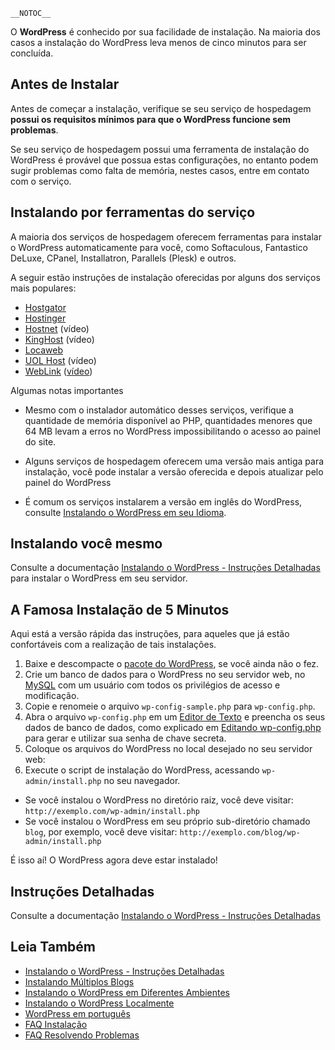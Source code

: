 {{Languages|
{{es|Istalando Wordpress}}
{{en|Installing WordPress}}
{{bn|ওয়ার্ডপ্রেস ইন্সটল করা}}
{{fr|Installer WordPress}}
{{it|Installare WordPress}}
{{ja|WordPress のインストール}}
{{ko|Installing WordPress}}
{{pt-br|Instalando o WordPress}}
{{ru|Установка WordPress}}
{{sk|Inštalácia WordPress}}
{{sr|Инсталација Вордпреса}}
{{th|Installing WordPress}}
{{zh-cn|安装 WordPress}}
{{zh-tw|安裝WordPress}}
}}

 __NOTOC__
O '''WordPress''' é conhecido por sua facilidade de instalação. Na maioria dos casos a instalação do WordPress leva menos de cinco minutos para ser concluída. 

== Antes de Instalar ==
Antes de começar a instalação, verifique se seu serviço de hospedagem '''possui os requisitos mínimos para que o WordPress funcione sem problemas'''.

Se seu serviço de hospedagem possui uma ferramenta de instalação do WordPress é provável que possua estas configurações, no entanto podem sugir problemas como falta de memória, nestes casos, entre em contato com o serviço.
{{:pt-br:Requisitos do WordPress}}
==Instalando por ferramentas do serviço==
A maioria dos serviços de hospedagem oferecem ferramentas para instalar o WordPress automaticamente para você, como Softaculous, Fantastico DeLuxe, CPanel, Installatron, Parallels (Plesk) e outros.

A seguir estão instruções de instalação oferecidas por alguns dos serviços mais populares:

* [http://blog.hostgator.com.br/wordpress-a-famosa-instalacao-de-5-minutos/ Hostgator]
* [http://www.hostinger.com.br/tutoriais/como-instalar-o-wordpress/ Hostinger]
* [http://www.hostnet.com.br/tutorial/veja-como-instalar-o-blog-wordpress/ Hostnet] (vídeo)
* [http://blog.kinghost.com.br/2012/06/saiba-como-instalar-o-cms-wordpress/ KingHost] (vídeo)
* [http://wiki.locaweb.com.br/pt-br/Posso_instalar_um_Blog_WordPress_em_minha_%C3%A1rea_de_hospedagem%3F Locaweb]
* [http://www.videolog.tv/video.php?id=645245 UOL Host] (vídeo)
* [http://www.weblink.com.br/blog/tutoriais/criar-um-site-na-weblink/ WebLink] ([https://www.youtube.com/watch?v=jSHZakRmHiE vídeo])

;Algumas notas importantes
*Mesmo com o instalador automático desses serviços, verifique a quantidade de memória disponível ao PHP, quantidades menores que 64 MB levam a erros no WordPress impossibilitando o acesso ao painel do site.

*Alguns serviços de hospedagem oferecem uma versão mais antiga para instalação, você pode instalar a versão oferecida e depois atualizar pelo painel do WordPress

*É comum os serviços instalarem a versão em inglês do WordPress, consulte [[pt-br:Instalando o WordPress em seu Idioma|Instalando o WordPress em seu Idioma]].

==Instalando você mesmo==
Consulte a documentação [[pt-br:Instalando o WordPress - Instruções Detalhadas|Instalando o WordPress - Instruções Detalhadas]] para instalar o WordPress em seu servidor.

== A Famosa Instalação de 5 Minutos ==

Aqui está a versão rápida das instruções, para aqueles que já estão confortáveis com a realização de tais instalações. 

# Baixe e descompacte o [http://br.wordpress.org/ pacote do WordPress], se você ainda não o fez.
# Crie um banco de dados para o WordPress no seu servidor web, no [[pt-br:Glossário#MySQL| MySQL]] com um usuário com todos os privilégios de acesso e modificação.
# Copie e renomeie o arquivo <tt>wp-config-sample.php</tt> para <tt>wp-config.php</tt>.
# Abra o arquivo <tt>wp-config.php </tt> em um [[pt-br:Glossário#Editor de Texto|Editor de Texto]] e preencha os seus dados de banco de dados, como explicado em [[pt-br:Editando wp-config.php | Editando wp-config.php]] para gerar e utilizar sua senha de chave secreta.
# Coloque os arquivos do WordPress no local desejado no seu servidor web:
# Execute o script de instalação do WordPress, acessando <tt>wp-admin/install.php </tt> no seu navegador.
*Se você instalou o WordPress no diretório raiz, você deve visitar: <tt> <nowiki> http://exemplo.com/wp-admin/install.php </nowiki> </tt>
*Se você instalou o WordPress em seu próprio sub-diretório chamado <tt>blog </tt>, por exemplo, você deve visitar: <tt> <nowiki> http://exemplo.com/blog/wp-admin/install.php </nowiki> </tt>

É isso aí! O WordPress agora deve estar instalado!

== Instruções Detalhadas ==
Consulte a documentação [[pt-br:Instalando o WordPress - Instruções Detalhadas|Instalando o WordPress - Instruções Detalhadas]]

==Leia Também==
* [[pt-br:Instalando o WordPress - Instruções Detalhadas|Instalando o WordPress - Instruções Detalhadas]]
* [[pt-br:Instalando Múltiplos Blogs|Instalando Múltiplos Blogs]]
* [[pt-br:Instalando o WordPress em Diferentes Ambientes|Instalando o WordPress em Diferentes Ambientes]]
* [[pt-br:Instalando o WordPress Localmente|Instalando o WordPress Localmente]]
* [[pt-br:Instalando o WordPress em seu Idioma|WordPress em português]]
* [[pt-br:FAQ_Instalação#Problemas_Comuns_de_Instalação|FAQ Instalação]]
* [[pt-br:FAQ_Resolvendo_Problemas|FAQ Resolvendo Problemas]]

{{Codex-pt}}
{{DEFAULTSORT:I}}